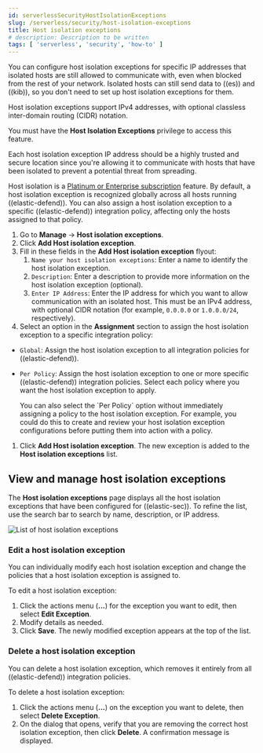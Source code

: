 ```yaml
---
id: serverlessSecurityHostIsolationExceptions
slug: /serverless/security/host-isolation-exceptions
title: Host isolation exceptions
# description: Description to be written
tags: [ 'serverless', 'security', 'how-to' ]
---
```


<div id="host-isolation-exceptions"></div>

You can configure host isolation exceptions for specific IP addresses that <DocLink id="serverlessSecurityHostIsolationOv">isolated hosts</DocLink> are still allowed to communicate with, even when blocked from the rest of your network. Isolated hosts can still send data to ((es)) and ((kib)), so you don't need to set up host isolation exceptions for them.

Host isolation exceptions support IPv4 addresses, with optional classless inter-domain routing (CIDR) notation.

<DocCallOut title="Requirements">

You must have the **Host Isolation Exceptions** <DocLink id="serverlessSecurityEndpointManagementReq">privilege</DocLink> to access this feature.

</DocCallOut>

<DocCallOut title="Important" color="warning">
Each host isolation exception IP address should be a highly trusted and secure location since you're allowing it to communicate with hosts that have been isolated to prevent a potential threat from spreading.
</DocCallOut>

Host isolation is a [Platinum or Enterprise subscription](https://www.elastic.co/pricing) feature. By default, a host isolation exception is recognized globally across all hosts running ((elastic-defend)). You can also assign a host isolation exception to a specific ((elastic-defend)) integration policy, affecting only the hosts assigned to that policy.

1. Go to **Manage** -> **Host isolation exceptions**.
1. Click **Add Host isolation exception**.
1. Fill in these fields in the **Add Host isolation exception** flyout:
    1. `Name your host isolation exceptions`: Enter a name to identify the host isolation exception.
    1. `Description`: Enter a description to provide more information on the host isolation exception (optional).
    1. `Enter IP Address`: Enter the IP address for which you want to allow communication with an isolated host. This must be an IPv4 address, with optional CIDR notation (for example, `0.0.0.0` or `1.0.0.0/24`, respectively).
1. Select an option in the **Assignment** section to assign the host isolation exception to a specific integration policy:

* `Global`: Assign the host isolation exception to all integration policies for ((elastic-defend)).
* `Per Policy`: Assign the host isolation exception to one or more specific ((elastic-defend)) integration policies. Select each policy where you want the host isolation exception to apply.

    <DocCallOut title="Note">
    You can also select the `Per Policy` option without immediately assigning a policy to the host isolation exception. For example, you could do this to create and review your host isolation exception configurations before putting them into action with a policy.
    </DocCallOut>

1. Click **Add Host isolation exception**. The new exception is added to the **Host isolation exceptions** list.

<div id="manage-host-isolation-exceptions"></div>

## View and manage host isolation exceptions

The **Host isolation exceptions** page displays all the host isolation exceptions that have been configured for ((elastic-sec)). To refine the list, use the search bar to search by name, description, or IP address.

![List of host isolation exceptions](../images/host-isolation-exceptions/-management-admin-host-isolation-exceptions-ui.png)

<div id="edit-host-isolation-exception"></div>

### Edit a host isolation exception
You can individually modify each host isolation exception and change the policies that a host isolation exception is assigned to.

To edit a host isolation exception:

1. Click the actions menu (**...**) for the exception you want to edit, then select **Edit Exception**.
1. Modify details as needed.
1. Click **Save**. The newly modified exception appears at the top of the list.

<div id="delete-host-isolation-exception"></div>

### Delete a host isolation exception
You can delete a host isolation exception, which removes it entirely from all ((elastic-defend)) integration policies.

To delete a host isolation exception:

1. Click the actions menu (**...**) on the exception you want to delete, then select **Delete Exception**.
1. On the dialog that opens, verify that you are removing the correct host isolation exception, then click **Delete**. A confirmation message is displayed.


